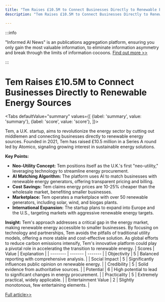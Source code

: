 ```yaml
---
title: "Tem Raises £10.5M to Connect Businesses Directly to Renewable Energy Sources"
description: "Tem Raises £10.5M to Connect Businesses Directly to Renewable Energy Sources"

---
```



:::info

"Informed AI News" is an publications aggregation platform, ensuring you only gain the most valuable information, to eliminate information asymmetry and break through the limits of information cocoons.  [Find out more >>](/)

:::

# Tem Raises £10.5M to Connect Businesses Directly to Renewable Energy Sources


<Tabs
	defaultValue="summary"
	values={[
	{label: 'summary', value: 'summary'},
	{label: 'score', value: 'score'},
]}>
<TabItem value="summary">


Tem, a U.K. startup, aims to revolutionize the energy sector by cutting out middlemen and connecting businesses directly to renewable energy sources. Founded in 2021, Tem has raised £10.5 million in a Series A round led by Atomico, signaling growing interest in sustainable energy solutions.

**Key Points:**
- **Neo-Utility Concept:** Tem positions itself as the U.K.'s first "neo-utility," leveraging technology to streamline energy procurement.
- **AI Matching Algorithm:** The platform uses AI to match businesses with renewable energy generators, offering transparent pricing and billing.
- **Cost Savings:** Tem claims energy prices are 10-25% cheaper than the wholesale market, benefiting smaller businesses.
- **Marketplace:** Tem operates a marketplace with over 50 renewable generators, including solar, wind, and biogas plants.
- **International Expansion:** The startup plans to expand into Europe and the U.S., targeting markets with aggressive renewable energy targets.

**Insight:**
Tem's approach addresses a critical gap in the energy market, making renewable energy accessible to smaller businesses. By focusing on technology and partnerships, Tem avoids the pitfalls of traditional utility models, offering a more stable and cost-effective solution. As global efforts to reduce carbon emissions intensify, Tem's innovative platform could play a pivotal role in accelerating the transition to renewable energy.
</TabItem>
<TabItem value="score">
	| Scores     | Value   | Explanation |
	| -------- | ------- | ------- |
	| Objectivity  | 5    | Balanced reporting with comprehensive analysis.    |
	| Social Impact | 5     | Significantly influences public opinion on renewable energy.    |
	| Credibility    | 5    | Solid evidence from authoritative sources.    |
	| Potential    | 6    | High potential to lead to significant changes in energy procurement.    |
	| Practicality    | 5    | Extremely practical, widely applicable.    |
	| Entertainment Value    | 2    | Slightly monotonous, few entertaining elements.    |
</TabItem>
</Tabs>

[Full article>>](https://techcrunch.com/2024/09/11/atomico-backs-tem-to-help-businesses-buy-renewable-energy-directly-from-sources/)
